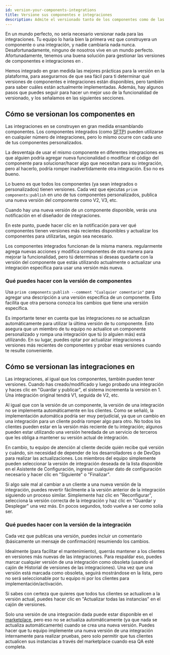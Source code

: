 ```yaml
---
id: version-your-components-integrations
title: Versione sus componentes e integraciones
description: Admite el versionado tanto de los componentes como de las integraciones. A continuación te explicamos cómo funciona y qué puedes hacer con el versionado.
---
```



En un mundo perfecto, no sería necesario versionar nada para las integraciones. Tu equipo lo haría bien la primera vez que construyera un componente o una integración, y nadie cambiaría nada nunca. Desafortunadamente, ninguno de nosotros vive en un mundo perfecto. Afortunadamente, tenemos una buena solución para gestionar las versiones de componentes e integraciones en .

Hemos integrado en gran medida las mejores prácticas para la versión en la plataforma, para asegurarnos de que sea fácil para ti determinar qué versiones de componentes e integraciones están disponibles, pero también para saber cuáles están actualmente implementadas. Además, hay algunos pasos que puedes seguir para hacer un mejor uso de la funcionalidad de versionado, y los señalamos en las siguientes secciones.

## Cómo se versionan los componentes en 

Las integraciones en se construyen en gran medida ensamblando componentes. Los componentes integrados (como [SFTP](/docs/components/sftp/)) pueden utilizarse en cualquier número de integraciones, pero lo mismo ocurre con cada uno de tus componentes personalizados.

La desventaja de usar el mismo componente en diferentes integraciones es que alguien podría agregar nueva funcionalidad o modificar el código del componente para solucionar/hacer algo que necesitan para su integración, pero al hacerlo, podría romper inadvertidamente otra integración. Eso no es bueno.

Lo bueno es que todos los componentes (ya sean integrados o personalizados) tienen versiones. Cada vez que ejecutas `prism components:publish` en uno de tus componentes personalizados, publica una nueva versión del componente como V2, V3, etc.

Cuando hay una nueva versión de un componente disponible, verás una notificación en el diseñador de integraciones.

<Screenshot
  filename="best-practices/component-version-notification.png"
  maxWidth="400px"
  alt="Diseñador de integración con notificación de versión de componentes"
/>

En este punto, puede hacer clic en la notificación para ver qué componentes tienen versiones más recientes disponibles y actualizar los componentes para utilizarlas, según sea necesario.

<Screenshot
  filename="best-practices/component-versions.png"
  maxWidth="600px"
  alt="Diseñador de integración con selección de versiones de componentes"
/>

Los componentes integrados funcionan de la misma manera. regularmente agrega nuevas acciones y modifica componentes de otra manera para mejorar la funcionalidad, pero tú determinas si deseas quedarte con la versión del componente que estás utilizando actualmente o actualizar una integración específica para usar una versión más nueva.

### Qué puedes hacer con la versión de componentes

Usa `prism components:publish --comment "Cualquier comentario"` para agregar una descripción a una versión específica de un componente. Esto facilita que otra persona conozca los cambios que tiene una versión específica.

Es importante tener en cuenta que las integraciones _no_ se actualizan automáticamente para utilizar la última versión de tu componente. Esto asegura que un miembro de tu equipo no actualice un componente personalizado y rompa una integración que tú (o alguien más) está utilizando. En su lugar, puedes optar por actualizar integraciones a versiones más recientes de componentes y probar esas versiones cuando te resulte conveniente.

## Cómo se versionan las integraciones en 

Las integraciones, al igual que los componentes, también pueden tener versiones. Cuando has creado/modificado y luego probado una integración y haces clic en "Guardar y publicar", el sistema incrementa la versión en 1. Una integración original tendrá V1, seguida de V2, etc.

<Screenshot
  filename="best-practices/integration-version.png"
  maxWidth="400px"
  alt="Diseñador de integración con versión de integración"
/>

Al igual que con la versión de un componente, la versión de una integración no se implementa automáticamente en los clientes. Como se señaló, la implementación automática podría ser muy perjudicial, ya que un cambio en una integración para un cliente podría romper algo para otro. No todos los clientes pueden estar en la versión más reciente de tu integración; algunos pueden estar utilizando una versión heredada de un servicio de terceros que les obliga a mantener su versión actual de integración.

En cambio, tu equipo de atención al cliente decide quién recibe qué versión y cuándo, sin necesidad de depender de los desarrolladores o de DevOps para realizar las actualizaciones. Los miembros del equipo simplemente pueden seleccionar la versión de integración deseada de la lista disponible en el Asistente de Configuración, ingresar cualquier dato de configuración necesario y hacer clic en "Siguiente" o "Finalizar".

<Screenshot
  filename="best-practices/instance-version.png"
  maxWidth="600px"
  alt="Diseñador de integración con versión de instancia"
/>

Si algo sale mal al cambiar a un cliente a una nueva versión de la integración, puedes revertir fácilmente a la versión anterior de la integración siguiendo un proceso similar. Simplemente haz clic en "Reconfigurar", selecciona la versión correcta de la integración y haz clic en "Guardar y Desplegar" una vez más. En pocos segundos, todo vuelve a ser como solía ser.

### Qué puedes hacer con la versión de la integración

Cada vez que publicas una versión, puedes incluir un comentario (básicamente un mensaje de confirmación) resumiendo los cambios.

Idealmente (para facilitar el mantenimiento), querrás mantener a los clientes en versiones más nuevas de las integraciones. Para respaldar eso, puedes marcar cualquier versión de una integración como obsoleta (usando el cajón de Historial de versiones de las integraciones). Una vez que una versión está marcada como obsoleta, seguirá mostrándose en la lista, pero no será seleccionable por tu equipo ni por los clientes para implementación/activación.

Si sabes con certeza que quieres que todos tus clientes se actualicen a la versión actual, puedes hacer clic en "Actualizar todas las instancias" en el cajón de versiones.

Solo una versión de una integración dada puede estar disponible en el [marketplace](/docs/integration-marketplace/), pero eso no se actualiza automáticamente (ya que nada se actualiza automáticamente) cuando se crea una nueva versión. Puedes hacer que tu equipo implemente una nueva versión de una integración internamente para realizar pruebas, pero solo permitir que tus clientes actualicen sus instancias a través del marketplace cuando esa QA esté completa.